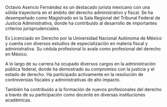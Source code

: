 Octavio Asencio Fernández es un destacado jurista mexicano con una sólida trayectoria en el ámbito del derecho administrativo y fiscal. Se ha desempeñado como Magistrado en la Sala Regional del Tribunal Federal de Justicia Administrativa, donde ha contribuido al desarrollo de importantes criterios jurisprudenciales.

Es Licenciado en Derecho por la Universidad Nacional Autónoma de México y cuenta con diversos estudios de especialización en materia fiscal y administrativa. Su cédula profesional lo avala como profesional del derecho en México.

A lo largo de su carrera ha ocupado diversos cargos en la administración pública federal, donde ha demostrado su compromiso con la justicia y el estado de derecho. Ha participado activamente en la resolución de controversias fiscales y administrativas de alto impacto.

También ha contribuido a la formación de nuevos profesionales del derecho a través de su participación como docente en diversas instituciones académicas.
